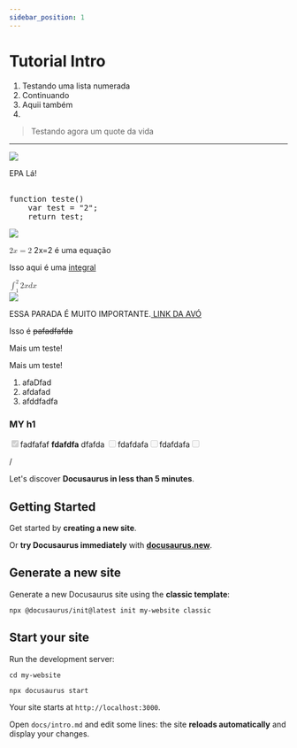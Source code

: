 ```yaml
---
sidebar_position: 1
---
```


# Tutorial Intro

<ol>
   <li>Testando uma lista numerada</li>
   <li>Continuando</li>
   <li>Aquii também</li>
   <li></li>
</ol>
<blockquote>Testando agora um quote da vida</blockquote>
<hr />
<div class="callout background-purple">
   <img src="https://emojicdn.elk.sh/🤣" />
   <p>EPA Lá!</p>
</div>
<pre>
	<div class="language-javascript"><span class="token keyword">function</span> <span class="token function">teste</span><span class="token punctuation">(</span><span class="token punctuation">)</span> <span class="token punctuation"></span>
	<span class="token keyword">var</span> test <span class="token operator">=</span> <span class="token string">"2"</span><span class="token punctuation">;</span>
	<span class="token keyword">return</span> test<span class="token punctuation">;</span>
<span class="token punctuation"></span></div></pre>
<p></p>
<img src="https://www.notion.so/image/https%3A%2F%2Fs3-us-west-2.amazonaws.com%2Fsecure.notion-static.com%2F25fe4fff-0714-4dfc-92bf-add5292e9128%2FUntitled.png?table=block&id=6e23c558-e2c5-4c95-b490-7f92e265471b" />
<p>
   <span class="equation">
      <span class="katex">
         <span class="katex-mathml">
            <math xmlns="http://www.w3.org/1998/Math/MathML">
               <semantics>
                  <mrow>
                     <mn>2</mn>
                     <mi>x</mi>
                     <mo>=</mo>
                     <mn>2</mn>
                  </mrow>
                  <annotation encoding="application/x-tex">2x = 2</annotation>
               </semantics>
            </math>
         </span>
         <span class="katex-html" aria-hidden="true"><span class="base"><span class="strut"></span><span class="mord">2</span><span class="mord mathnormal">x</span><span class="mspace"></span><span class="mrel">=</span><span class="mspace"></span></span><span class="base"><span class="strut"></span><span class="mord">2</span></span></span>
      </span>
   </span>
   é uma equação
</p>
<p>Isso aqui é uma <a href="https://www.youtube.com/">integral</a></p>
<div class="equation">
   <span class="katex">
      <span class="katex-mathml">
         <math xmlns="http://www.w3.org/1998/Math/MathML">
            <semantics>
               <mrow>
                  <msubsup>
                     <mo>∫</mo>
                     <mn>1</mn>
                     <mn>2</mn>
                  </msubsup>
                  <mn>2</mn>
                  <mi>x</mi>
                  <mi>d</mi>
                  <mi>x</mi>
               </mrow>
               <annotation encoding="application/x-tex">\int_1^2 2xdx</annotation>
            </semantics>
         </math>
      </span>
   </span>
</div>
<div class="callout background-purple">
   <img src="https://emojicdn.elk.sh/📢" />
   <p>ESSA PARADA É MUITO IMPORTANTE.<a href="https://www.google.com.br/"> LINK DA AVÓ</a></p>
</div>
<p></p>
<p>Isso é <strike>pafadfafda</strike></p>
<p>Mais um teste!</p>
<p>Mais um teste!</p>
<ol>
   <li>afaDfad</li>
   <li>afdafad</li>
   <li>afddfadfa</li>
</ol>
<h3>MY h1</h3>
<p></p>
<div class="checklist"><label><input type="checkbox" disabled checked />fadfafaf <strong>fdafdfa</strong> dfafda </label><label><input type="checkbox" disabled />fdafdafa</label><label><input type="checkbox" disabled />fdafdafa</label><label><input type="checkbox" disabled /></label></div>
<p>/</p>
<link rel="stylesheet" href="https://unpkg.com/katex@0.12.0/dist/katex.min.css" />

Let's discover **Docusaurus in less than 5 minutes**.

## Getting Started

Get started by **creating a new site**.

Or **try Docusaurus immediately** with **[docusaurus.new](https://docusaurus.new)**.

## Generate a new site

Generate a new Docusaurus site using the **classic template**:

```shell
npx @docusaurus/init@latest init my-website classic
```

## Start your site

Run the development server:

```shell
cd my-website

npx docusaurus start
```

Your site starts at `http://localhost:3000`.

Open `docs/intro.md` and edit some lines: the site **reloads automatically** and display your changes.
